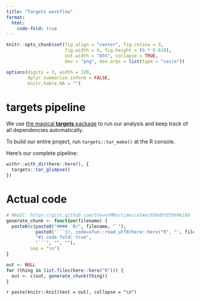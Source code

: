 ```yaml
---
title: "Targets workflow"
format:
  html:
    code-fold: true
---
```


```r
knitr::opts_chunk$set(fig.align = "center", fig.retina = 3,
                      fig.width = 6, fig.height = (6 * 0.618),
                      out.width = "85%", collapse = TRUE,
                      dev = "png", dev.args = list(type = "cairo"))

options(digits = 3, width = 120,
        dplyr.summarise.inform = FALSE,
        knitr.kable.NA = "")
```

# targets pipeline

We use [the magical **targets** package](https://docs.ropensci.org/targets/) to run our analysis and keep track of all dependencies automatically.

To build our entire project, run `targets::tar_make()` at the R console.

Here's our complete pipeline:

```r
withr::with_dir(here::here(), {
  targets::tar_glimpse()
})
```


# Actual code

```r
# MAGIC: https://gist.github.com/StevenMMortimer/e54ec050d97d79996189
generate_chunk <- function(filename) {
  paste0(c(paste0("#### `R/", filename, "`"),
           paste0('```{r, code=xfun::read_utf8(here::here("R", "', filename, '")), eval=FALSE}'), 
           "#| code-fold: true", 
           "```", "", ""), 
         sep = "\n")
}

out <- NULL
for (thing in list.files(here::here("R"))) {
  out <- c(out, generate_chunk(thing))
}
```

`r paste(knitr::knit(text = out), collapse = "\n")`
